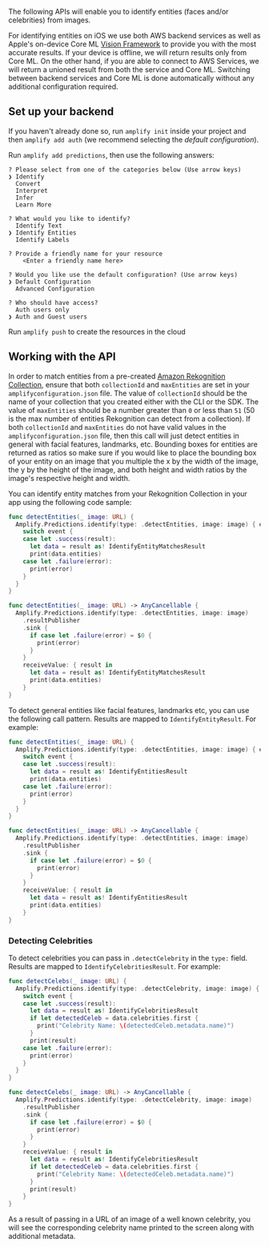 The following APIs will enable you to identify entities (faces and/or celebrities) from images.

For identifying entities on iOS we use both AWS backend services as well as Apple's on-device Core ML [Vision Framework](https://developer.apple.com/documentation/vision) to provide you with the most accurate results. If your device is offline, we will return results only from Core ML. On the other hand, if you are able to connect to AWS Services, we will return a unioned result from both the service and Core ML. Switching between backend services and Core ML is done automatically without any additional configuration required.

## Set up your backend

If you haven't already done so, run `amplify init` inside your project and then `amplify add auth` (we recommend selecting the *default configuration*).

Run `amplify add predictions`, then use the following answers:

```console
? Please select from one of the categories below (Use arrow keys)
❯ Identify
  Convert
  Interpret
  Infer
  Learn More
  
? What would you like to identify?
  Identify Text
❯ Identify Entities
  Identify Labels

? Provide a friendly name for your resource
    <Enter a friendly name here>

? Would you like use the default configuration? (Use arrow keys)
❯ Default Configuration
  Advanced Configuration

? Who should have access?
  Auth users only
❯ Auth and Guest users
```

Run `amplify push` to create the resources in the cloud

## Working with the API

In order to match entities from a pre-created [Amazon Rekognition Collection](https://docs.aws.amazon.com/rekognition/latest/dg/collections.html), ensure that both `collectionId` and `maxEntities` are set in your `amplifyconfiguration.json` file. The value of `collectionId` should be the name of your collection that you created either with the CLI or the SDK. The value of `maxEntities` should be a number greater than `0` or less than `51` (50 is the max number of entities Rekognition can detect from a collection). If both `collectionId` and `maxEntities` do not have valid values in the `amplifyconfiguration.json` file, then this call will just detect entities in general with facial features, landmarks, etc. Bounding boxes for entities are returned as ratios so make sure if you would like to place the bounding box of your entity on an image that you multiple the x by the width of the image, the y by the height of the image, and both height and width ratios by the image's respective height and width.

You can identify entity matches from your Rekognition Collection in your app using the following code sample:

<BlockSwitcher>

<Block name="Listener (iOS 11+)">

```swift
func detectEntities(_ image: URL) {
  Amplify.Predictions.identify(type: .detectEntities, image: image) { event in
    switch event {
    case let .success(result):
      let data = result as! IdentifyEntityMatchesResult
      print(data.entities)
    case let .failure(error):
      print(error)
    }
  }
}
```

</Block>

<Block name="Combine">

```swift
func detectEntities(_ image: URL) -> AnyCancellable {
  Amplify.Predictions.identify(type: .detectEntities, image: image)
    .resultPublisher
    .sink {
      if case let .failure(error) = $0 {
        print(error)
      }
    }
    receiveValue: { result in
      let data = result as! IdentifyEntityMatchesResult
      print(data.entities)
    }
}
```

</Block>

</BlockSwitcher>

To detect general entities like facial features, landmarks etc, you can use the following call pattern. Results are mapped to `IdentifyEntityResult`. For example:

<BlockSwitcher>

<Block name="Listener (iOS 11+)">

```swift
func detectEntities(_ image: URL) {
  Amplify.Predictions.identify(type: .detectEntities, image: image) { event in
    switch event {
    case let .success(result):
      let data = result as! IdentifyEntitiesResult
      print(data.entities)
    case let .failure(error):
      print(error)
    }
  }
}
```

</Block>

<Block name="Combine">

```swift
func detectEntities(_ image: URL) -> AnyCancellable {
  Amplify.Predictions.identify(type: .detectEntities, image: image)
    .resultPublisher
    .sink {
      if case let .failure(error) = $0 {
        print(error)
      }
    }
    receiveValue: { result in
      let data = result as! IdentifyEntitiesResult
      print(data.entities)
    }
}
```

</Block>

</BlockSwitcher>

### Detecting Celebrities

To detect celebrities you can pass in `.detectCelebrity` in the `type:` field. Results are mapped to `IdentifyCelebritiesResult`. For example:

<BlockSwitcher>

<Block name="Listener (iOS 11+)">

```swift
func detectCelebs(_ image: URL) {
  Amplify.Predictions.identify(type: .detectCelebrity, image: image) { event in
    switch event {
    case let .success(result):
      let data = result as! IdentifyCelebritiesResult
      if let detectedCeleb = data.celebrities.first {
        print("Celebrity Name: \(detectedCeleb.metadata.name)")
      }
      print(result)
    case let .failure(error):
      print(error)
    }
  }
}
```

</Block>

<Block name="Combine">

```swift
func detectCelebs(_ image: URL) -> AnyCancellable {
  Amplify.Predictions.identify(type: .detectCelebrity, image: image)
    .resultPublisher
    .sink {
      if case let .failure(error) = $0 {
        print(error)
      }
    }
    receiveValue: { result in
      let data = result as! IdentifyCelebritiesResult
      if let detectedCeleb = data.celebrities.first {
        print("Celebrity Name: \(detectedCeleb.metadata.name)")
      }
      print(result)
    }
}
```

</Block>

</BlockSwitcher>

As a result of passing in a URL of an image of a well known celebrity, you will see the corresponding celebrity name printed to the screen along with additional metadata.

